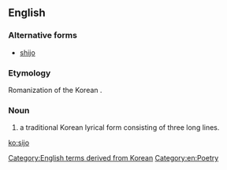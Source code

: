 ==English==

===Alternative forms===
*[[shijo]]

===Etymology===
Romanization of the Korean {{Kore|[[시조]]}}.

===Noun===
{{en-noun}}
{{wikipedia}}
# a traditional Korean lyrical form consisting of three long lines.

[[Category:English terms derived from Korean]]
[[Category:en:Poetry]]

[[ko:sijo]]